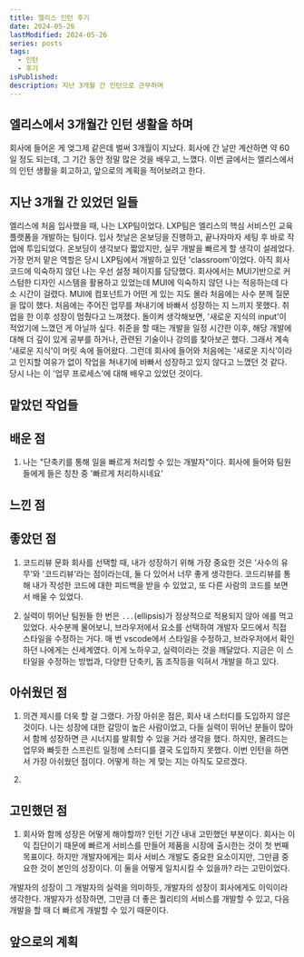 ```yaml
---
title: 엘리스 인턴 후기
date: 2024-05-26
lastModified: 2024-05-26
series: posts
tags: 
  - 인턴
  - 후기
isPublished: 
description: 지난 3개월 간 인턴으로 근무하며
---
```


##  엘리스에서 3개월간 인턴 생활을 하며
회사에 들어온 게 엊그제 같은데 벌써 3개월이 지났다. 회사에 간 날만 계산하면 약 60일 정도 되는데, 그 기간 동안 정말 많은 것을 배우고, 느꼈다. 이번 글에서는 엘리스에서의 인턴 생활을 회고하고, 앞으로의 계획을 적어보려고 한다.


## 지난 3개월 간 있었던 일들

엘리스에 처음 입사했을 때, 나는 LXP팀이었다. LXP팀은 엘리스의 핵심 서비스인 교육 플랫폼을 개발하는 팀이다. 입사 첫날은 온보딩을 진행하고, 끝나자마자 세팅 후 바로 작업에 투입되었다. 온보딩이 생각보다 짧았지만, 실무 개발을 빠르게 할 생각이 설레었다. 가장 먼저 맡은 역할은 당시 LXP팀에서 개발하고 있던 'classroom'이었다. 아직 회사 코드에 익숙하지 않던 나는 우선 설정 페이지를 담당했다. 회사에서는 MUI기반으로 커스텀한 디자인 시스템을 활용하고 있었는데 MUI에 익숙하지 않던 나는 적응하는데 다소 시간이 걸렸다. MUI에 컴포넌트가 어떤 게 있는 지도 몰라 처음에는 사수 분께 질문을 많이 했다.
처음에는 주어진 업무를 쳐내기에 바빠서 성장하는 지 느끼지 못했다. 취업을 한 이후 성장이 멈췄다고 느껴졌다. 돌이켜 생각해보면, '새로운 지식의 input'이 적었기에 느꼈던 게 아닐까 싶다. 취준을 할 때는 개발을 일정 시간한 이후, 해당 개발에 대해 더 깊이 있게 공부를 하거나, 관련된 기술이나 강의를 찾아보곤 했다. 그래서 계속 '새로운 지식'이 머릿 속에 들어왔다. 그런데 회사에 들어와 처음에는 '새로운 지식'이라고 인지할 여유가 없이 작업을 쳐내기에 바빠서 성장하고 있지 않다고 느꼈던 것 같다. 당시 나는 이 '업무 프로세스'에 대해 배우고 있었던 것이다.



##  맡았던 작업들



##  배운 점
1. 나는 "단축키를 통해 일을 빠르게 처리할 수 있는 개발자"이다.
회사에 들어와 팀원들에게 들은 칭찬 중 '빠르게 처리하시네요'



##  느낀 점


## 좋았던 점
1. 코드리뷰 문화
회사를 선택할 때, 내가 성장하기 위해 가장 중요한 것은 '사수의 유무'와 '코드리뷰'라는 점이라는데, 둘 다 있어서 너무 좋게 생각한다. 코드리뷰를 통해 내가 작성한 코드에 대한 피드백을 받을 수 있었고, 또 다른 사람의 코드를 보면서 배울 수 있었다. 

2. 실력이 뛰어난 팀원들
한 번은 `...`(ellipsis)가 정상적으로 적용되지 않아 에를 먹고 있었다. 사수분께 물어보니, 브라우저에서 요소를 선택하여 개발자 모드에서 직접 스타일을 수정하는 거다. 매 번 vscode에서 스타일을 수정하고, 브라우저에서 확인하던 나에게는 신세계였다. 이게 노하우고, 실력이라는 것을 깨달았다. 지금은 이 스타일을 수정하는 방법과, 다양한 단축키, 돔 조작등을 익혀서 개발을 하고 있다.





## 아쉬웠던 점
1. 의견 제시를 더욱 할 걸 그랬다.
가장 아쉬운 점은, 회사 내 스터디를 도입하지 않은 것이다. 나는 성장에 대한 갈망이 높은 사람이었고, 다들 실력이 뛰어난 분들이 많아서 함께 성장하면 큰 시너지를 발휘할 수 있을 거라 생각을 했다. 하지만, 몰려드는 업무와 빠듯한 스프린트 일정에 스터디를 결국 도입하지 못했다. 이번 인턴을 하면서 가장 아쉬웠던 점이다. 어떻게 하는 게 맞는 지는 아직도 모르겠다.

2. 


## 고민했던 점
1. 회사와 함께 성장은 어떻게 해야할까?
인턴 기간 내내 고민했던 부분이다. 회사는 이익 집단이기 때문에 빠르게 서비스를 만들어 제품을 시장에 출시한는 것이 첫 번째 목표이다. 하지만 개발자에게는 회사 서비스 개발도 중요한 요소이지만, 그만큼 중요한 것이 본인의 성장이다. 이 둘을 어떻게 일치시킬 수 있을까? 라는 고민이었다. 

개발자의 성장이 그 개발자의 실력을 의미하듯, 개발자의 성장이 회사에게도 이익이라 생각한다. 개발자가 성장하면, 그만큼 더 좋은 퀄리티의 서비스를 개발할 수 있고, 다음 개발을 할 때 더 빠르게 개발할 수 있기 때문이다. 




##  앞으로의 계획

